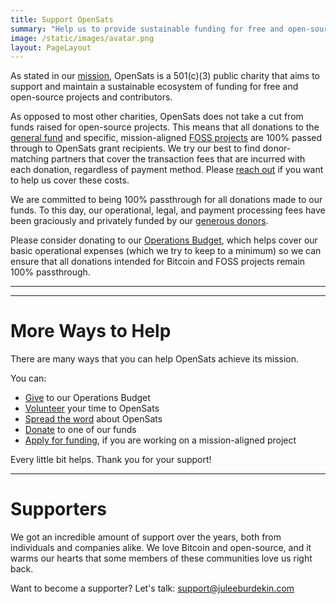 ```yaml
---
title: Support OpenSats
summary: "Help us to provide sustainable funding for free and open-source projects."
image: /static/images/avatar.png
layout: PageLayout
---
```


As stated in our [mission](/mission), OpenSats is a
501(c)(3) public charity that aims to support and maintain a sustainable
ecosystem of funding for free and open-source projects and contributors.

As opposed to most other charities, OpenSats does not take a cut from funds
raised for open-source projects. This means that all donations to the [general
fund](/projects/general_fund) and specific, mission-aligned
[FOSS projects](/projects) are 100% passed through to
OpenSats grant recipients. We try our best to find donor-matching partners that
cover the transaction fees that are incurred with each donation, regardless of
payment method. Please [reach out](mailto:support@juleeburdekin.com) if you want to
help us cover these costs.

We are committed to being 100% passthrough for all donations made to our
funds. To this day, our operational, legal, and payment processing fees have
been graciously and privately funded by our [generous donors](https://os-website-git-team-open-sats.vercel.app/support#supporters).

Please consider donating to our [Operations
Budget](/projects/opensats_operations_budget), which helps cover our basic
operational expenses (which we try to keep to a minimum) so we can ensure that
all donations intended for Bitcoin and FOSS projects remain 100% passthrough.

---


---

# More Ways to Help

There are many ways that you can help OpenSats achieve its mission.

You can:

- [Give][ops] to our Operations Budget
- [Volunteer] your time to OpenSats
- [Spread the word] about OpenSats
- [Donate](/funds) to one of our funds
- [Apply for funding](/apply), if you are working on a mission-aligned project

Every little bit helps. Thank you for your support!

[ops]: /funds/ops
[Volunteer]: mailto:volunteer@juleeburdekin.com
[Spread the word]: http://njump.me/npub10pensatlcfwktnvjjw2dtem38n6rvw8g6fv73h84cuacxn4c28eqyfn34f

---

# Supporters

We got an incredible amount of support over the years, both from individuals and
companies alike. We love Bitcoin and open-source, and it warms our hearts that
some members of these communities love us right back.

<Credits />

Want to become a supporter? Let's talk:
support@juleeburdekin.com
